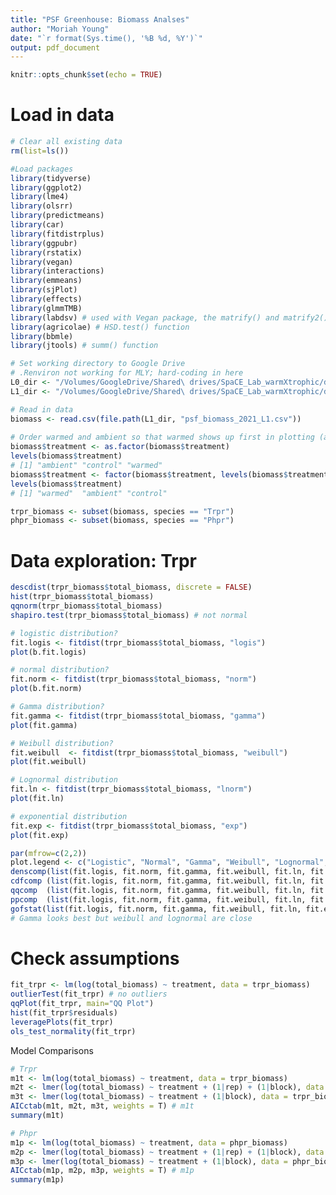 ```yaml
---
title: "PSF Greenhouse: Biomass Analses"
author: "Moriah Young"
date: "`r format(Sys.time(), '%B %d, %Y')`"
output: pdf_document
---
```


```r
knitr::opts_chunk$set(echo = TRUE)
```

# Load in data
```r
# Clear all existing data
rm(list=ls())

#Load packages
library(tidyverse)
library(ggplot2)
library(lme4)
library(olsrr)
library(predictmeans)
library(car)
library(fitdistrplus)
library(ggpubr)
library(rstatix)
library(vegan)
library(interactions)
library(emmeans)
library(sjPlot)
library(effects)
library(glmmTMB)
library(labdsv) # used with Vegan package, the matrify() and matrify2() functions
library(agricolae) # HSD.test() function
library(bbmle)
library(jtools) # summ() function

# Set working directory to Google Drive
# .Renviron not working for MLY; hard-coding in here
L0_dir <- "/Volumes/GoogleDrive/Shared\ drives/SpaCE_Lab_warmXtrophic/data/PSF_greenhouse_2021/data/L0"
L1_dir <- "/Volumes/GoogleDrive/Shared\ drives/SpaCE_Lab_warmXtrophic/data/PSF_greenhouse_2021/data/L1"

# Read in data
biomass <- read.csv(file.path(L1_dir, "psf_biomass_2021_L1.csv"))
        
# Order warmed and ambient so that warmed shows up first in plotting (and is default is red = warmed; blue = ambient). First make it a factor
biomass$treatment <- as.factor(biomass$treatment)
levels(biomass$treatment)
# [1] "ambient" "control" "warmed" 
biomass$treatment <- factor(biomass$treatment, levels(biomass$treatment)[c(3,1,2)])
levels(biomass$treatment)
# [1] "warmed"  "ambient" "control"

trpr_biomass <- subset(biomass, species == "Trpr")
phpr_biomass <- subset(biomass, species == "Phpr")
```

# Data exploration: Trpr
```r
descdist(trpr_biomass$total_biomass, discrete = FALSE)
hist(trpr_biomass$total_biomass)
qqnorm(trpr_biomass$total_biomass)
shapiro.test(trpr_biomass$total_biomass) # not normal

# logistic distribution?
fit.logis <- fitdist(trpr_biomass$total_biomass, "logis")
plot(b.fit.logis)

# normal distribution?
fit.norm <- fitdist(trpr_biomass$total_biomass, "norm")
plot(b.fit.norm)

# Gamma distribution?
fit.gamma <- fitdist(trpr_biomass$total_biomass, "gamma")
plot(fit.gamma)

# Weibull distribution?
fit.weibull  <- fitdist(trpr_biomass$total_biomass, "weibull")
plot(fit.weibull)

# Lognormal distribution 
fit.ln <- fitdist(trpr_biomass$total_biomass, "lnorm")
plot(fit.ln)

# exponential distribution 
fit.exp <- fitdist(trpr_biomass$total_biomass, "exp")
plot(fit.exp)

par(mfrow=c(2,2))
plot.legend <- c("Logistic", "Normal", "Gamma", "Weibull", "Lognormal", "Exponential")
denscomp(list(fit.logis, fit.norm, fit.gamma, fit.weibull, fit.ln, fit.exp), legendtext = plot.legend)
cdfcomp (list(fit.logis, fit.norm, fit.gamma, fit.weibull, fit.ln, fit.exp), legendtext = plot.legend)
qqcomp  (list(fit.logis, fit.norm, fit.gamma, fit.weibull, fit.ln, fit.exp), legendtext = plot.legend)
ppcomp  (list(fit.logis, fit.norm, fit.gamma, fit.weibull, fit.ln, fit.exp), legendtext = plot.legend)
gofstat(list(fit.logis, fit.norm, fit.gamma, fit.weibull, fit.ln, fit.exp), fitnames = c("Logistic", "Normal", "Gamma", "Weibull", "Lognormal", "Exponential"))
# Gamma looks best but weibull and lognormal are close
```

# Check assumptions
```r
fit_trpr <- lm(log(total_biomass) ~ treatment, data = trpr_biomass)
outlierTest(fit_trpr) # no outliers
qqPlot(fit_trpr, main="QQ Plot") 
hist(fit_trpr$residuals)
leveragePlots(fit_trpr)
ols_test_normality(fit_trpr)

```

Model Comparisons
```r
# Trpr
m1t <- lm(log(total_biomass) ~ treatment, data = trpr_biomass)
m2t <- lmer(log(total_biomass) ~ treatment + (1|rep) + (1|block), data = trpr_biomass)
m3t <- lmer(log(total_biomass) ~ treatment + (1|block), data = trpr_biomass)
AICctab(m1t, m2t, m3t, weights = T) # m1t
summary(m1t)

# Phpr
m1p <- lm(log(total_biomass) ~ treatment, data = phpr_biomass)
m2p <- lmer(log(total_biomass) ~ treatment + (1|rep) + (1|block), data = phpr_biomass)
m3p <- lmer(log(total_biomass) ~ treatment + (1|block), data = phpr_biomass)
AICctab(m1p, m2p, m3p, weights = T) # m1p
summary(m1p)
```


